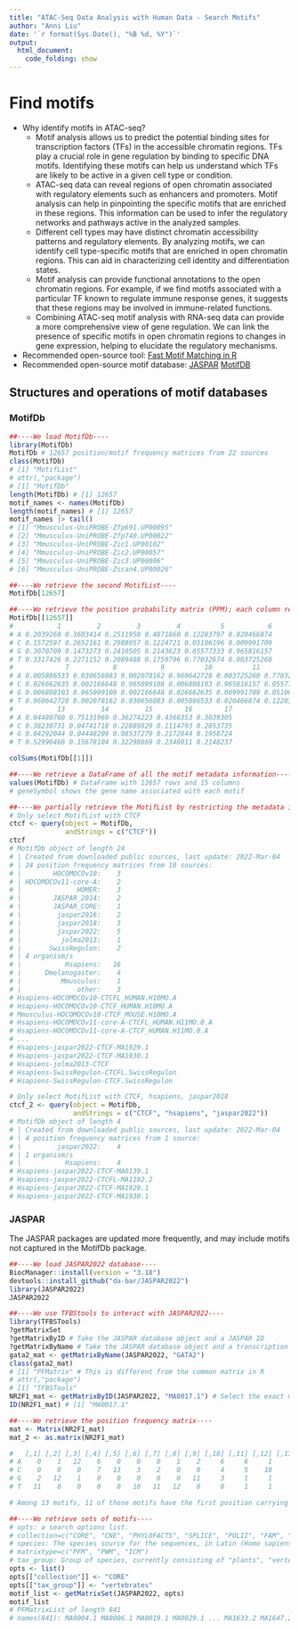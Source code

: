 ```yaml
---
title: "ATAC-Seq Data Analysis with Human Data - Search Motifs"
author: "Anni Liu"
date: '`r format(Sys.Date(), "%B %d, %Y")`'
output: 
  html_document:
    code_folding: show
---
```


# Find motifs
* Why identify motifs in ATAC-seq?
  + Motif analysis allows us to predict the potential binding sites for transcription factors (TFs) in the accessible chromatin regions. TFs play a crucial role in gene regulation by binding to specific DNA motifs. Identifying these motifs can help us understand which TFs are likely to be active in a given cell type or condition.
  + ATAC-seq data can reveal regions of open chromatin associated with regulatory elements such as enhancers and promoters. Motif analysis can help in pinpointing the specific motifs that are enriched in these regions. This information can be used to infer the regulatory networks and pathways active in the analyzed samples.
  + Different cell types may have distinct chromatin accessibility patterns and regulatory elements. By analyzing motifs, we can identify cell type-specific motifs that are enriched in open chromatin regions. This can aid in characterizing cell identity and differentiation states.
  + Motif analysis can provide functional annotations to the open chromatin regions. For example, if we find motifs associated with a particular TF known to regulate immune response genes, it suggests that these regions may be involved in immune-related functions.
  + Combining ATAC-seq motif analysis with RNA-seq data can provide a more comprehensive view of gene regulation. We can link the presence of specific motifs in open chromatin regions to changes in gene expression, helping to elucidate the regulatory mechanisms.
* Recommended open-source tool: [Fast Motif Matching in R](https://bioconductor.org/packages/release/bioc/vignettes/motifmatchr/inst/doc/motifmatchr.html)
* Recommended open-source motif database:
[JASPAR](https://jaspar.elixir.no)
[MotifDB](https://bioconductor.org/packages/release/bioc/vignettes/MotifDb/inst/doc/MotifDb.html)

## Structures and operations of motif databases
### MotifDb
```r
##----We load MotifDb----
library(MotifDb)
MotifDb # 12657 position/motif frequency matrices from 22 sources
class(MotifDb)
# [1] "MotifList"
# attr(,"package")
# [1] "MotifDb"
length(MotifDb) # [1] 12657
motif_names <- names(MotifDb)
length(motif_names) # [1] 12657
motif_names |> tail()
# [1] "Mmusculus-UniPROBE-Zfp691.UP00095"
# [2] "Mmusculus-UniPROBE-Zfp740.UP00022"
# [3] "Mmusculus-UniPROBE-Zic1.UP00102"  
# [4] "Mmusculus-UniPROBE-Zic2.UP00057"  
# [5] "Mmusculus-UniPROBE-Zic3.UP00006"  
# [6] "Mmusculus-UniPROBE-Zscan4.UP00026"

##----We retrieve the second MotifList----
MotifDb[12657]

##----We retrieve the position probability matrix (PPM); each column represents the position of a motif----
MotifDb[[12657]]
#           1         2         3         4          5           6
# A 0.2039268 0.3603414 0.2511950 0.4871860 0.12283797 0.020466874
# C 0.1572597 0.2652161 0.2988057 0.1224721 0.05106196 0.009991709
# G 0.3070709 0.1473273 0.2410505 0.2143623 0.05577333 0.965816157
# T 0.3317426 0.2271152 0.2089488 0.1759796 0.77032674 0.003725260
#             7           8           9          10          11         12
# A 0.005886533 0.030656083 0.002078162 0.960642728 0.003725260 0.77032674
# C 0.026662635 0.002166648 0.965099108 0.006808103 0.965816157 0.05577333
# G 0.006808103 0.965099108 0.002166648 0.026662635 0.009991709 0.05106196
# T 0.960642728 0.002078162 0.030656083 0.005886533 0.020466874 0.12283797
#           13         14         15        16        17
# A 0.04480760 0.75131969 0.36274223 0.4366353 0.3039305
# C 0.38230731 0.04741718 0.22889829 0.1114793 0.2853735
# G 0.04292044 0.04448209 0.08537279 0.2172844 0.1958724
# T 0.52996466 0.15678104 0.32298669 0.2346011 0.2148237

colSums(MotifDb[[1]])

##----We retrieve a DataFrame of all the motif metadata information----
values(MotifDb) # DataFrame with 12657 rows and 15 columns
# geneSymbol shows the gene name associated with each motif

##----We partially retrieve the MotifList by restricting the metadata information----
# Only select MotifList with CTCF
ctcf <- query(object = MotifDb, 
              andStrings = c("CTCF"))
ctcf
# MotifDb object of length 24
# | Created from downloaded public sources, last update: 2022-Mar-04
# | 24 position frequency matrices from 10 sources:
# |        HOCOMOCOv10:    3
# | HOCOMOCOv11-core-A:    2
# |              HOMER:    3
# |        JASPAR_2014:    2
# |        JASPAR_CORE:    1
# |         jaspar2016:    2
# |         jaspar2018:    3
# |         jaspar2022:    5
# |          jolma2013:    1
# |       SwissRegulon:    2
# | 4 organism/s
# |           Hsapiens:   16
# |      Dmelanogaster:    4
# |          Mmusculus:    1
# |              other:    3
# Hsapiens-HOCOMOCOv10-CTCFL_HUMAN.H10MO.A 
# Hsapiens-HOCOMOCOv10-CTCF_HUMAN.H10MO.A 
# Mmusculus-HOCOMOCOv10-CTCF_MOUSE.H10MO.A 
# Hsapiens-HOCOMOCOv11-core-A-CTCFL_HUMAN.H11MO.0.A 
# Hsapiens-HOCOMOCOv11-core-A-CTCF_HUMAN.H11MO.0.A 
# ...
# Hsapiens-jaspar2022-CTCF-MA1929.1 
# Hsapiens-jaspar2022-CTCF-MA1930.1 
# Hsapiens-jolma2013-CTCF 
# Hsapiens-SwissRegulon-CTCFL.SwissRegulon 
# Hsapiens-SwissRegulon-CTCF.SwissRegulon 

# Only select MotifList with CTCF, hsapiens, jaspar2018
ctcf_2 <- query(object = MotifDb, 
                andStrings = c("CTCF", "hsapiens", "jaspar2022"))
# MotifDb object of length 4
# | Created from downloaded public sources, last update: 2022-Mar-04
# | 4 position frequency matrices from 1 source:
# |         jaspar2022:    4
# | 1 organism/s
# |           Hsapiens:    4
# Hsapiens-jaspar2022-CTCF-MA0139.1 
# Hsapiens-jaspar2022-CTCFL-MA1102.2 
# Hsapiens-jaspar2022-CTCF-MA1929.1 
# Hsapiens-jaspar2022-CTCF-MA1930.1 
```

### JASPAR
The JASPAR packages are updated more frequently, and may include motifs not captured in the MotifDb package. 
```r
##----We load JASPAR2022 database----
BiocManager::install(version = "3.18")
devtools::install_github("da-bar/JASPAR2022")
library(JASPAR2022)
JASPAR2022

##----We use TFBStools to interact with JASPAR2022----
library(TFBSTools)
?getMatrixSet
?getMatrixByID # Take the JASPAR database object and a JASPAR ID
?getMatrixByName # Take the JASPAR database object and a transcription factor name
gata2_mat <- getMatrixByName(JASPAR2022, "GATA2")
class(gata2_mat)
# [1] "PFMatrix" # This is different from the common matrix in R
# attr(,"package")
# [1] "TFBSTools"
NR2F1_mat <- getMatrixByID(JASPAR2022, "MA0017.1") # Select the exact motif
ID(NR2F1_mat) # [1] "MA0017.1"

##----We retrieve the position frequency matrix----
mat <- Matrix(NR2F1_mat)
mat_2 <- as.matrix(NR2F1_mat)

#   [,1] [,2] [,3] [,4] [,5] [,6] [,7] [,8] [,9] [,10] [,11] [,12] [,13] [,14]
# A    0    1   12    6    0    0    0    1    2     6     6     1     3     0
# C    0    0    0    7   13    3    2    0    0     4     5    10     6     3
# G    2   12    1    0    0    0    0    0   11     3     1     1     0     3
# T   11    0    0    0    0   10   11   12    0     0     1     1     4     7

# Among 13 motifs, 11 of those motifs have the first position carrying T. The probability of T in the first position = 11/13

##----We retrieve sets of motifs----
# opts: a search options list. 
# collection=c("CORE", "CNE", "PHYLOFACTS", "SPLICE", "POLII", "FAM", "PBM", "PBM_HOMEO", "PBM_HLH", "UNVALIDATED")
# species: The species source for the sequences, in Latin (Homo sapiens) or NCBI tax IDs (9606).
# matrixtype=c("PFM", "PWM", "ICM")
# tax_group: Group of species, currently consisting of "plants", "vertebrates", "insects", "urochordat", "nematodes", "fungi".
opts <- list()
opts[["collection"]] <- "CORE"
opts[["tax_group"]] <- "vertebrates"
motif_list <- getMatrixSet(JASPAR2022, opts)
motif_list
# PFMatrixList of length 841
# names(841): MA0004.1 MA0006.1 MA0019.1 MA0029.1 ... MA1633.2 MA1647.2 MA0597.2 MA1540.2
```

